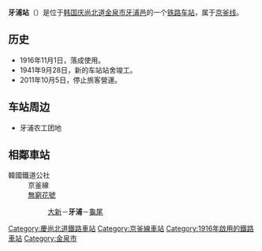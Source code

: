 {{unreferenced|time=2014-04-16T00:58:36+00:00}}
{{朝鮮半島車站資訊
|公司色 = {{韓國鐵道路線色|KR}}
|文字色 = 
|站名 = 牙浦站<br />{{lang|en|Apo}}
|圖片 =Korail0apo.jpg
|pxl = 
|圖片說明 =车站站舍
|車站編號 =
|前一站 = [[大新站_(庆尚北道)|大新]]
|前一站距離 =5.7
|後一站距離 =7.5
|後一站 = [[龟尾站|龟尾]]
|所屬路線 = [[京釜线|京釜线]]
|距離 = 269.2
|起點站 = [[首尔站|首尔]]
|諺文 = 아포역
|朝鮮漢字 = 牙浦驛
|文觀部式 =Apo-yeok 
|馬-賴式 = Ap'o-yŏk
|副站名 = 
|停站路線數 =
|所屬公司 = [[韩国铁道公社|韩国铁道公社]]
|所在地 =[[庆尚北道|庆尚北道]][[金泉市|金泉市]]{{link-ko|牙浦邑|아포읍}}國仕街140-19
|車站構造 = 地面车站
|月台配置 = 2面4线
|啟用年月日 =1916年11月1日
|廢站年月日 =
|上下車人次 =
|統計年度 =
|轉車 = 
|備註 = 
|全寬備註 = 
}}

'''牙浦站'''（{{kor|諺=아포역|漢=牙浦驛|羅=Apo yeok|f=y}}）是位于[[韩国|韩国]][[庆尚北道|庆尚北道]][[金泉市|金泉市]][[牙浦邑|牙浦邑]]的一个[[铁路车站|铁路车站]]，属于[[京釜线|京釜线]]。

== 历史 ==
*1916年11月1日，落成使用。
*1941年9月28日，新的车站站舍竣工。
*2011年10月5日，停止旅客營運。

== 车站周边 ==
*牙浦农工团地

== 相鄰車站 ==
;韓國鐵道公社
:京釜線
:[[無窮花號|無窮花號]]
::[[大新站_(慶尚北道)|大新]]－'''牙浦'''－[[龜尾站|龜尾]]

{{京釜线}}
{{DEFAULTSORT:Apo}}
[[Category:慶尚北道鐵路車站|Category:慶尚北道鐵路車站]]
[[Category:京釜線車站|Category:京釜線車站]]
[[Category:1916年啟用的鐵路車站|Category:1916年啟用的鐵路車站]]
[[Category:金泉市|Category:金泉市]]